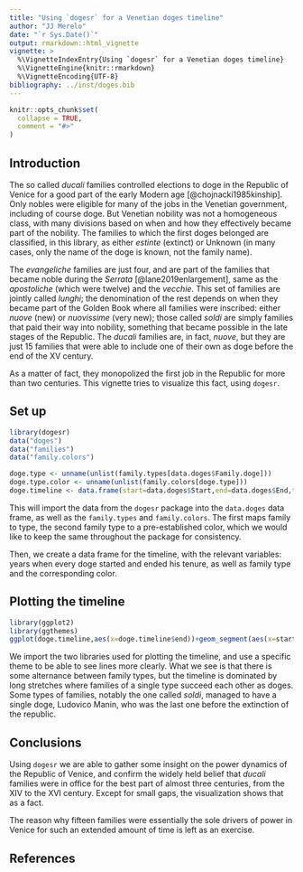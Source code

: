 ```yaml
---
title: "Using `dogesr` for a Venetian doges timeline"
author: "JJ Merelo"
date: "`r Sys.Date()`"
output: rmarkdown::html_vignette
vignette: >
  %\VignetteIndexEntry{Using `dogesr` for a Venetian doges timeline}
  %\VignetteEngine{knitr::rmarkdown}
  %\VignetteEncoding{UTF-8}
bibliography: ../inst/doges.bib
---
```


```r
knitr::opts_chunk$set(
  collapse = TRUE,
  comment = "#>"
)
```

## Introduction

The so called *ducali* families controlled elections to doge in the Republic of Venice for a good part of the early Modern age [@chojnacki1985kinship]. Only nobles were eligible for many of the jobs in the Venetian government, including of course doge. But Venetian nobility was not a homogeneous class, with many divisions based on when and how they effectively became part of the nobility. The families to which the first doges belonged are classified, in this library, as either *estinte* (extinct) or Unknown (in many cases, only the name of the doge is known, not the family name).

The *evangeliche* families are just four, and are part of the families that became noble during the *Serrata* [@lane2019enlargement], same as the *apostoliche* (which were twelve) and the *vecchie*. This set of families are jointly called *lunghi*; the denomination of the rest depends on when they became part of the Golden Book where all families were inscribed: either *nuove* (new) or *nuovissime* (very new); those called *soldi* are simply families that paid their way into nobility, something that became possible in the late stages of the Republic. The *ducali* families are, in fact, *nuove*, but they are just 15 families that were able to include one of their own as doge before the end of the XV century.

As a matter of fact, they monopolized the first job in the Republic for more than two centuries. This vignette tries to visualize this fact, using `dogesr`.

## Set up

```r
library(dogesr)
data("doges")
data("families")
data("family.colors")

doge.type <- unname(unlist(family.types[data.doges$Family.doge]))
doge.type.color <- unname(unlist(family.colors[doge.type]))
doge.timeline <- data.frame(start=data.doges$Start,end=data.doges$End,type=doge.type,color=doge.type.color)
```

This will import the data from the `dogesr` package into the `data.doges` data frame, as well as the `family.types` and `family.colors`. The first maps family to type, the second family type to a pre-established color, which we would like to keep the same throughout the package for consistency.

Then, we create a data frame for the timeline, with the relevant variables: years when every doge started and ended his tenure, as well as family type and the corresponding color.

## Plotting the timeline

```r
library(ggplot2)
library(ggthemes)
ggplot(doge.timeline,aes(x=doge.timeline$end))+geom_segment(aes(x=start,xend=end,y=doge.type,yend=doge.type,color=doge.type.color))+theme_economist()+theme(legend.position="none")+xlab("Year")
```

We import the two libraries used for plotting the timeline, and use a specific theme to be able to see lines more clearly. What we see is that there is some alternance between family types, but the timeline is dominated by long stretches where families of a single type succeed each other as doges. Some types of families, notably the one called *soldi*, managed to have a single doge, Ludovico Manin, who was the last one before the extinction of the republic. 

## Conclusions

Using `dogesr` we are able to gather some insight on the power dynamics of the Republic of Venice, and confirm the widely held belief that *ducali* families were in office for the best part of almost three centuries, from the XIV to the XVI century. Except for small gaps, the visualization shows that as a fact.

The reason why fifteen families were essentially the sole drivers of power in Venice for such an extended amount of time is left as an exercise.

## References
